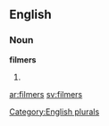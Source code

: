 
==English==

===Noun===
'''filmers'''

# {{plural of|[[filmer]]}}

[[Category:English plurals]]

[[ar:filmers]]
[[sv:filmers]]